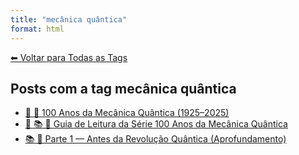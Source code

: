 ```yaml
---
title: "mecânica quântica"
format: html
---
```


[⬅ Voltar para Todas as Tags](../tags.qmd)

## Posts com a tag **mecânica quântica**

- [📘 🧬 100 Anos da Mecânica Quântica (1925–2025)](/posts/fisica/100-anos-mecanica-quantica.html)
- [🧭 📚 🧬 Guia de Leitura da Série 100 Anos da Mecânica Quântica](/posts/fisica/guia-100-anos-mecanica-quantica.html)
- [📚 🧬 Parte 1 — Antes da Revolução Quântica (Aprofundamento)](/posts/fisica/parte-1-mecanica-quantica.html)
